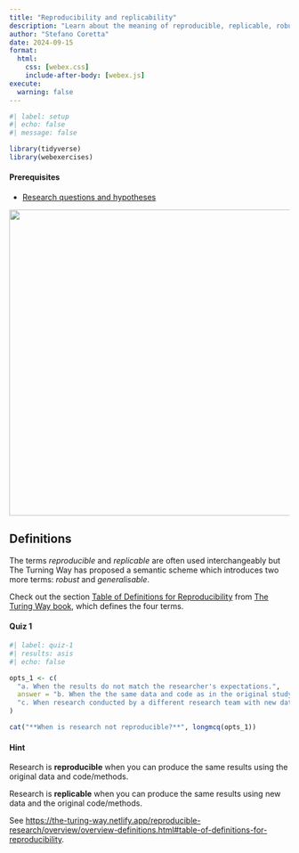 ```yaml
---
title: "Reproducibility and replicability"
description: "Learn about the meaning of reproducible, replicable, robust and generalisable research"
author: "Stefano Coretta"
date: 2024-09-15
format: 
  html:
    css: [webex.css]
    include-after-body: [webex.js]
execute: 
  warning: false
---
```


```r
#| label: setup
#| echo: false
#| message: false

library(tidyverse)
library(webexercises)
```

::: callout-warning
#### Prerequisites

-   [Research questions and hypotheses](research-qh.qmd)
:::

[![](../img/reproducible-definition-grid.svg){fig-align="center" width="550"}](https://doi.org/10.5281/zenodo.3332807)

## Definitions

The terms *reproducible* and *replicable* are often used interchangeably but The Turning Way has proposed a semantic scheme which introduces two more terms: *robust* and *generalisable*.

Check out the section [Table of Definitions for Reproducibility](https://book.the-turing-way.org/reproducible-research/overview/overview-definitions#table-of-definitions-for-reproducibility) from [The Turing Way book](https://book.the-turing-way.org), which defines the four terms.

::: callout-note
#### Quiz 1

```r
#| label: quiz-1
#| results: asis
#| echo: false

opts_1 <- c(
  "a. When the results do not match the researcher's expectations.",
  answer = "b. When the the same data and code as in the original study do not produce the published results.",
  "c. When research conducted by a different research team with new data does not produce the results as published in the original study. "
)

cat("**When is research not reproducible?**", longmcq(opts_1))
```

::: {.callout-tip collapse="true"}
#### Hint

Research is **reproducible** when you can produce the same results using the original data and code/methods.

Research is **replicable** when you can produce the same results using new data and the original code/methods.

See <https://the-turing-way.netlify.app/reproducible-research/overview/overview-definitions.html#table-of-definitions-for-reproducibility>.
:::
:::
